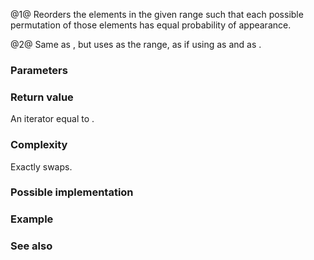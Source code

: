 {{cpp/ranges/title|shuffle}}
{{cpp/algorithm/ranges/navbar}}
{{dcl begin}}
{{dcl header|algorithm}}
{{dcl h|Call signature}}
{{dcl|num=1|since=c++20|1=
template&lt; std::random_access_iterator I, std::sentinel_for&lt;I&gt; S, class Gen &gt;
requires std::permutable&lt;I&gt; &amp;&amp;
         std::uniform_random_bit_generator&lt;std::remove_reference_t&lt;Gen&gt;&gt;
    I shuffle( I first, S last, Gen&amp;&amp; gen );
}}
{{dcl|num=2|since=c++20|1=
template&lt; ranges::random_access_range R, class Gen &gt;
requires std::permutable&lt;ranges::iterator_t&lt;R&gt;&gt; &amp;&amp;
         std::uniform_random_bit_generator&lt;std::remove_reference_t&lt;Gen&gt;&gt;
ranges::borrowed_iterator_t&lt;R&gt;
    shuffle( R&amp;&amp; r, Gen&amp;&amp; gen );
}}
{{dcl end}}

@1@ Reorders the elements in the given range {{range|first|last}} such that each possible permutation of those elements has equal probability of appearance.

@2@ Same as {{v|1}}, but uses {{c|r}} as the range, as if using {{c|ranges::begin(r)}} as {{c|first}} and {{c|ranges::end(r)}} as {{c|last}}.

{{cpp/ranges/niebloid}}

===Parameters===
{{par begin}}
{{par|first, last|the range of elements to shuffle randomly}}
{{par|r|the range of elements to shuffle randomly}}
{{par|gen|the random number generator}}
{{par end}}

===Return value===
An iterator equal to {{c|last}}.

===Complexity===
Exactly {{c|(last - first) - 1}} swaps.

===Possible implementation===
{{eq fun|1=
struct shuffle_fn
{
    template&lt;std::random_access_iterator I, std::sentinel_for&lt;I&gt; S, class Gen&gt;
    requires std::permutable&lt;I&gt; &amp;&amp;
             std::uniform_random_bit_generator&lt;std::remove_reference_t&lt;Gen&gt;&gt;
    I operator()(I first, S last, Gen&amp;&amp; gen) const
    {
        using diff_t = std::iter_difference_t&lt;I&gt;;
        using distr_t = std::uniform_int_distribution&lt;diff_t&gt;;
        using param_t = typename distr_t::param_type;
        distr_t D;
        const auto n {last - first};
        for (diff_t i {1}; i &lt; n; ++i)
            ranges::iter_swap(first + i, first + D(gen, param_t(0, i)));
        return ranges::next(first, last);
    }

    template&lt;ranges::random_access_range R, class Gen&gt;
    requires std::permutable&lt;ranges::iterator_t&lt;R&gt;&gt; &amp;&amp;
             std::uniform_random_bit_generator&lt;std::remove_reference_t&lt;Gen&gt;&gt;
    ranges::borrowed_iterator_t&lt;R&gt; operator()(R&amp;&amp; r, Gen&amp;&amp; gen) const
    {
        return (*this)(ranges::begin(r), ranges::end(r), std::forward&lt;Gen&gt;(gen));
    }
};

inline constexpr shuffle_fn shuffle {};
}}

===Example===
{{example|code=
#include &lt;algorithm&gt;
#include &lt;array&gt;
#include &lt;iostream&gt;
#include &lt;random&gt;

void print(const auto&amp; a)
{
    for (const auto e : a)
        std::cout &lt;&lt; e &lt;&lt; ' ';
    std::cout &lt;&lt; '\n';
}

int main()
{
    std::array a {'A', 'B', 'C', 'D', 'E', 'F'};
    print(a);

    std::random_device rd;
    std::mt19937 gen {rd()};

    for (int i {}; i != 3; ++i)
    {
        std::ranges::shuffle(a, gen);
        print(a);
    }
}
|p=true
|output=
A B C D E F
F E A C D B
E C B F A D
B A E C F D
}}

===See also===
{{dsc begin}}
{{dsc inc|cpp/algorithm/ranges/dsc next_permutation}}
{{dsc inc|cpp/algorithm/ranges/dsc prev_permutation}}
{{dsc inc|cpp/algorithm/dsc random_shuffle}}
{{dsc end}}

{{langlinks|de|es|fr|it|ja|pt|ru|zh}}
